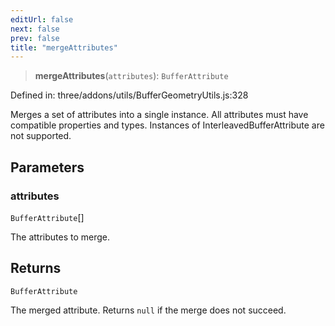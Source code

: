 ```yaml
---
editUrl: false
next: false
prev: false
title: "mergeAttributes"
---
```


> **mergeAttributes**(`attributes`): `BufferAttribute`

Defined in: three/addons/utils/BufferGeometryUtils.js:328

Merges a set of attributes into a single instance. All attributes must have compatible properties and types.
Instances of InterleavedBufferAttribute are not supported.

## Parameters

### attributes

`BufferAttribute`[]

The attributes to merge.

## Returns

`BufferAttribute`

The merged attribute. Returns `null` if the merge does not succeed.
